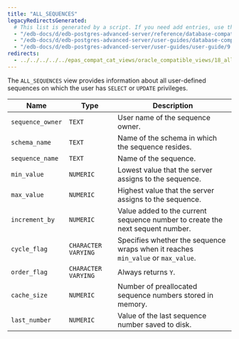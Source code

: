```yaml
---
title: "ALL_SEQUENCES"
legacyRedirectsGenerated:
  # This list is generated by a script. If you need add entries, use the `legacyRedirects` key.
  - "/edb-docs/d/edb-postgres-advanced-server/reference/database-compatibility-for-oracle-developers-reference-guide/9.6/Database_Compatibility_for_Oracle_Developers_Reference_Guide.1.121.html"
  - "/edb-docs/d/edb-postgres-advanced-server/user-guides/database-compatibility-for-oracle-developers-guide/9.5/Database_Compatibility_for_Oracle_Developers_Guide.1.236.html"
  - "/edb-docs/d/edb-postgres-advanced-server/user-guides/user-guide/9.5/EDB_Postgres_Enterprise_Guide.1.182.html"
redirects:
  - ../../../../../epas_compat_cat_views/oracle_compatible_views/18_all_sequences #generated for docs/epas/reorg-role-use-case-mode
---
```


<div id="all_sequences" class="registered_link"></div>

The `ALL_SEQUENCES` view provides information about all user-defined sequences on which the user has `SELECT` or `UPDATE` privileges.

| Name             | Type                | Description                                                                       |
| ---------------- | ------------------- | --------------------------------------------------------------------------------- |
| `sequence_owner` | `TEXT`              | User name of the sequence owner.                                                |
| `schema_name`    | `TEXT`              | Name of the schema in which the sequence resides.                                 |
| `sequence_name`  | `TEXT`              | Name of the sequence.                                                             |
| `min_value`      | `NUMERIC`           | Lowest value that the server assigns to the sequence.                         |
| `max_value`      | `NUMERIC`           | Highest value that the server assigns to the sequence.                        |
| `increment_by`   | `NUMERIC`           | Value added to the current sequence number to create the next sequent number. |
| `cycle_flag`     | `CHARACTER VARYING` | Specifies whether the sequence wraps when it reaches `min_value` or `max_value`. |
| `order_flag`     | `CHARACTER VARYING` | Always returns `Y`.                                                                |
| `cache_size`     | `NUMERIC`           | Number of preallocated sequence numbers stored in memory.                    |
| `last_number`    | `NUMERIC`           | Value of the last sequence number saved to disk.                              |
